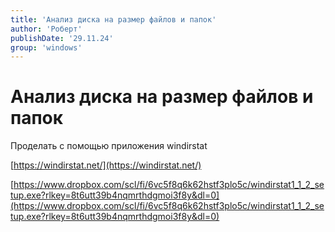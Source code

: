 ```yaml
---
title: 'Анализ диска на размер файлов и папок'
author: 'Роберт'
publishDate: '29.11.24'
group: 'windows'
---
```


# Анализ диска на размер файлов и папок

Проделать с помощью приложения windirstat

[https://windirstat.net/](https://windirstat.net/)

[https://www.dropbox.com/scl/fi/6vc5f8q6k62hstf3plo5c/windirstat1_1_2_setup.exe?rlkey=8t6utt39b4nqmrthdgmoi3f8y&dl=0](https://www.dropbox.com/scl/fi/6vc5f8q6k62hstf3plo5c/windirstat1_1_2_setup.exe?rlkey=8t6utt39b4nqmrthdgmoi3f8y&dl=0)
